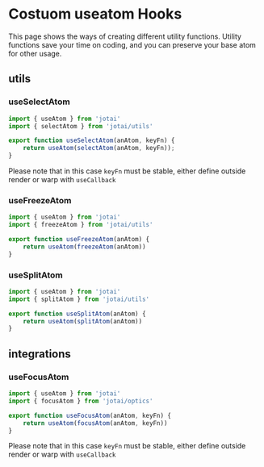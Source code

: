 # Costuom useatom Hooks

This page shows the ways of creating different utility functions. Utility functions save your time on coding, and you can preserve your base atom for other usage.

## utils

### useSelectAtom

```ts
import { useAtom } from 'jotai'
import { selectAtom } from 'jotai/utils'

export function useSelectAtom(anAtom, keyFn) {
    return useAtom(selectAtom(anAtom, keyFn));
}
```

Please note that in this case `keyFn` must be stable, either define outside render or warp with `useCallback`

### useFreezeAtom

```ts
import { useAtom } from 'jotai'
import { freezeAtom } from 'jotai/utils'

export function useFreezeAtom(anAtom) {
    return useAtom(freezeAtom(anAtom))
}
```

### useSplitAtom

```ts
import { useAtom } from 'jotai'
import { splitAtom } from 'jotai/utils'

export function useSplitAtom(anAtom) {
    return useAtom(splitAtom(anAtom))
}
```

## integrations

### useFocusAtom

```ts
import { useAtom } from 'jotai'
import { focusAtom } from 'jotai/optics'

export function useFocusAtom(anAtom, keyFn) {
    return useAtom(focusAtom(anAtom, keyFn))
}
```

Please note that in this case `keyFn` must be stable, either define outside render or warp with `useCallback`
